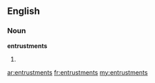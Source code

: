 ==English==

===Noun===
'''entrustments'''

# {{plural of|[[entrustment]]}}

[[ar:entrustments]]
[[fr:entrustments]]
[[my:entrustments]]